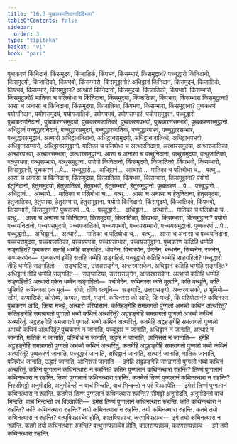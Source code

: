 ```yaml
---
title: "16.3 पुब्बकरणनिदानादिविभाग"
tableOfContents: false
sidebar:
  order: 3
type: "tipitaka"
basket: "vi"
book: "pari"
---
```



<DynamicBreadcrumb />

<Division number="405" book="pari">

<Paragraph number="1889" book="pari">
पुब्बकरणं किंनिदानं, किंसमुदयं, किंजातिकं, किंपभवं, किंसम्भारं, किंसमुट्ठानं? पच्चुद्धारो किंनिदानो, किंसमुदयो, किंजातिको, किंपभवो, किंसम्भारो, किंसमुट्ठानो? अधिट्ठानं किंनिदानं, किंसमुदयं, किंजातिकं, किंपभवं, किंसम्भारं, किंसमुट्ठानं? अत्थारो किंनिदानो, किंसमुदयो, किंजातिको, किंपभवो, किंसम्भारो, किंसमुट्ठानो? मातिका च पलिबोधा च किंनिदाना, किंसमुदया, किंजातिका, किंपभवा, किंसम्भारा किंसमुट्ठाना? आसा च अनासा च किंनिदाना, किंसमुदया, किंजातिका, किंपभवा, किंसम्भारा, किंसमुट्ठाना?
</Paragraph>

<Paragraph number="1890" book="pari">
पुब्बकरणं पयोगनिदानं, पयोगसमुदयं, पयोगजातिकं, पयोगपभवं, पयोगसम्भारं, पयोगसमुट्ठानं. पच्चुद्धारो पुब्बकरणनिदानो, पुब्बकरणसमुदयो, पुब्बकरणजातिको, पुब्बकरणपभवो, पुब्बकरणसम्भारो, पुब्बकरणसमुट्ठानो. अधिट्ठानं पच्चुद्धारनिदानं, पच्चुद्धारसमुदयं, पच्चुद्धारजातिकं, पच्चुद्धारपभवं, पच्चुद्धारसम्भारं, पच्चुद्धारसमुट्ठानं. अत्थारो अधिट्ठाननिदानो, अधिट्ठानसमुदयो, अधिट्ठानजातिको, अधिट्ठानपभवो, अधिट्ठानसम्भारो, अधिट्ठानसमुट्ठानो. मातिका च पलिबोधा च अत्थारनिदाना, अत्थारसमुदया, अत्थारजातिका, अत्थारपभवा, अत्थारसम्भारा, अत्थारसमुट्ठाना. आसा च अनासा च वत्थुनिदाना, वत्थुसमुदया, वत्थुजातिका, वत्थुपभवा, वत्थुसम्भारा, वत्थुसमुट्ठाना.
</Paragraph>

</Division>
<Division number="406" book="pari">

<Paragraph number="1891" book="pari">
पयोगो किंनिदानो, किंसमुदयो, किंजातिको, किंपभवो, किंसम्भारो, किंसमुट्ठानो, पुब्बकरणं …पे…  पच्चुद्धारो…  अधिट्ठानं…  अत्थारो…  मातिका च पलिबोधा च…  वत्थु…  आसा च अनासा च किंनिदाना, किंसमुदया, किंजातिका, किंपभवा, किंसम्भारा, किंसमुट्ठाना?
</Paragraph>

<Paragraph number="1892" book="pari">
पयोगो हेतुनिदानो, हेतुसमुदयो, हेतुजातिको, हेतुपभवो, हेतुसम्भारो, हेतुसमुट्ठानो. पुब्बकरणं …पे…  पच्चुद्धारो…  अधिट्ठानं…  अत्थारो…  मातिका च पलिबोधा च…  वत्थु…  आसा च अनासा च हेतुनिदाना, हेतुसमुदया, हेतुजातिका, हेतुपभवा, हेतुसम्भारा, हेतुसमुट्ठाना.
</Paragraph>

</Division>
<Division number="407" book="pari">

<Paragraph number="1893" book="pari">
पयोगो किंनिदानो, किंसमुदयो, किंजातिको, किंपभवो, किंसम्भारो, किंसमुट्ठानो? पुब्बकरणं …पे…  पच्चुद्धारो…  अधिट्ठानं…  अत्थारो…  मातिका च पलिबोधा च…  वत्थु…  आसा च अनासा च किंनिदाना, किंसमुदया, किंजातिका, किंपभवा, किंसम्भारा, किंसमुट्ठाना?
</Paragraph>

<Paragraph number="1894" book="pari">
पयोगो पच्चयनिदानो, पच्चयसमुदयो, पच्चयजातिको, पच्चयपभवो, पच्चयसम्भारो, पच्चयसमुट्ठानो. पुब्बकरणं …पे…  पच्चुद्धारो…  अधिट्ठानं…  अत्थारो…  मातिका च पलिबोधा च…  वत्थु…  आसा च अनासा च पच्चयनिदाना, पच्चयसमुदया, पच्चयजातिका, पच्चयपभवा, पच्चयसम्भारा, पच्चयसमुट्ठाना.
</Paragraph>

</Division>
<Division number="408" book="pari">

<Paragraph number="1895" book="pari">
पुब्बकरणं कतिहि धम्मेहि सङ्गहितं? पुब्बकरणं सत्तहि धम्मेहि सङ्गहितं. धोवनेन, विचारणेन, छेदनेन, बन्धनेन, सिब्बनेन, रजनेन, कप्पकरणेन—  पुब्बकरणं इमेहि सत्तहि धम्मेहि सङ्गहितं.
</Paragraph>

<Paragraph number="1896" book="pari">
पच्चुद्धारो कतिहि धम्मेहि सङ्गहितो? पच्चुद्धारो तीहि धम्मेहि सङ्गहितो—  सङ्घाटिया, उत्तरासङ्गेन, अन्तरवासकेन.
</Paragraph>

<Paragraph number="1897" book="pari">
अधिट्ठानं कतिहि धम्मेहि सङ्गहितं? अधिट्ठानं तीहि धम्मेहि सङ्गहितं—  सङ्घाटिया, उत्तरासङ्गेन, अन्तरवासकेन.
</Paragraph>

<Paragraph number="1898" book="pari">
अत्थारो कतिहि धम्मेहि सङ्गहितो? अत्थारो एकेन धम्मेन सङ्गहितो—  वचीभेदेन.
</Paragraph>

<Paragraph number="1899" book="pari">
कथिनस्स कति मूलानि, कति वत्थूनि, कति भूमियो? कथिनस्स एकं मूलं—  संघो; तीणि वत्थूनि—  सङ्घाटि, उत्तरासङ्गो, अन्तरवासको, छ भूमियो—  खोमं, कप्पासिकं, कोसेय्यं, कम्बलं, साणं, भङ्गं.
</Paragraph>

<Paragraph number="1900" book="pari">
कथिनस्स को आदि, किं मज्झे, किं परियोसानं? कथिनस्स पुब्बकरणं आदि, क्रिया मज्झे, अत्थारो परियोसानं.
</Paragraph>

</Division>
<Division number="409" book="pari">

<Paragraph number="1901" book="pari">
कतिहङ्गेहि समन्नागतो पुग्गलो अभब्बो कथिनं अत्थरितुं? कतिहङ्गेहि समन्नागतो पुग्गलो भब्बो कथिनं अत्थरितुं? अट्ठहङ्गेहि समन्नागतो पुग्गलो अभब्बो कथिनं अत्थरितुं. अट्ठहङ्गेहि समन्नागतो पुग्गलो भब्बो कथिनं अत्थरितुं. कतमेहि अट्ठहङ्गेहि समन्नागतो पुग्गलो अभब्बो कथिनं अत्थरितुं? पुब्बकरणं न जानाति, पच्चुद्धारं न जानाति, अधिट्ठानं न जानाति, अत्थारं न जानाति, मातिकं न जानाति, पलिबोधं न जानाति, उद्धारं न जानाति, आनिसंसं न जानाति—  इमेहि अट्ठहङ्गेहि समन्नागतो पुग्गलो अभब्बो कथिनं अत्थरितुं. कतमेहि अट्ठहङ्गेहि समन्नागतो पुग्गलो भब्बो कथिनं अत्थरितुं? पुब्बकरणं जानाति, पच्चुद्धारं जानाति, अधिट्ठानं जानाति, अत्थारं जानाति, मातिकं जानाति, पलिबोधं जानाति, उद्धारं जानाति, आनिसंसं जानाति—  इमेहि अट्ठहङ्गेहि समन्नागतो पुग्गलो भब्बो कथिनं अत्थरितुं.
</Paragraph>

</Division>
<Division number="410" book="pari">

<Paragraph number="1902" book="pari">
कतिनं पुग्गलानं कथिनत्थारा न रुहन्ति? कतिनं पुग्गलानं कथिनत्थारा रुहन्ति? तिण्णं पुग्गलानं कथिनत्थारा न रुहन्ति. तिण्णं पुग्गलानं कथिनत्थारा रुहन्ति. कतमेसं तिण्णं पुग्गलानं कथिनत्थारा न रुहन्ति? निस्सीमट्ठो अनुमोदति, अनुमोदेन्तो न वाचं भिन्दति, वाचं भिन्दन्तो न परं विञ्ञापेति—  इमेसं तिण्णं पुग्गलानं कथिनत्थारा न रुहन्ति. कतमेसं तिण्णं पुग्गलानं कथिनत्थारा रुहन्ति? सीमट्ठो अनुमोदति, अनुमोदेन्तो वाचं भिन्दति, वाचं भिन्दन्तो परं विञ्ञापेति—  इमेसं तिण्णं पुग्गलानं कथिनत्थारा रुहन्ति.
</Paragraph>

</Division>
<Division number="411" book="pari">

<Paragraph number="1903" book="pari">
कति कथिनत्थारा न रुहन्ति? कति कथिनत्थारा रुहन्ति? तयो कथिनत्थारा न रुहन्ति. तयो कथिनत्थारा रुहन्ति. कतमे तयो कथिनत्थारा न रुहन्ति? वत्थुविपन्नञ्चेव होति, कालविपन्नञ्च, करणविपन्नञ्च—  इमे तयो कथिनत्थारा न रुहन्ति. कतमे तयो कथिनत्थारा रुहन्ति? वत्थुसम्पन्नञ्चेव होति, कालसम्पन्नञ्च, करणसम्पन्नञ्च—  इमे तयो कथिनत्थारा रुहन्ति.
</Paragraph>
</Division>